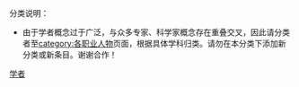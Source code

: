{{Commonscat|Academics}}

分类说明：
*由于学者概念过于广泛，与众多专家、科学家概念存在重叠交叉，因此请分类者至[[:category:各职业人物|category:各职业人物]]页面，根据具体学科归类。请勿在本分类下添加新分类或新条目。谢谢合作！

[[Category:學術|学者]]